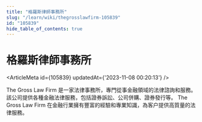 ```yaml
---
title: "格羅斯律師事務所"
slug: "/learn/wiki/thegrosslawfirm-105839"
id: "105839"
hide_table_of_contents: true
---
```



# 格羅斯律師事務所

<ArticleMeta id={105839} updatedAt={'2023-11-08 00:20:13'} />
<div className='border-solid border-b border-t-0 my-4 border-[var(--ifm-color-gray-300)]' />

The Gross Law Firm 是一家法律事務所，專門從事金融領域的法律諮詢和服務。該公司提供各種金融法律服務，包括證券訴訟、公司併購、證券發行等。 The Gross Law Firm 在金融行業擁有豐富的經驗和專業知識，為客户提供高質量的法律服務。
